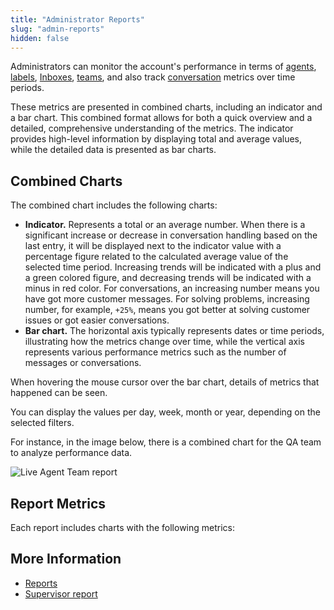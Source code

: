 ```yaml
---
title: "Administrator Reports"
slug: "admin-reports"
hidden: false
---
```



Administrators can monitor the account's performance in terms of [agents](/live-agent/reports/admin/agents),
[labels](/live-agent/reports/admin/labels), [Inboxes](/live-agent/reports/admin/inboxes), [teams](/live-agent/reports/admin/teams),
and also track [conversation](/live-agent/reports/admin/conversations) metrics over time periods.

These metrics are presented in combined charts, including an indicator and a bar chart. This combined format allows for both a quick overview and a detailed, comprehensive understanding of the metrics. The indicator provides high-level information by displaying total and average values, while the detailed data is presented as bar charts.

## Combined Charts

The combined chart includes the following charts:

- **Indicator.** Represents a total or an average number. When there is a significant increase or decrease in conversation handling based on the last entry, it will be displayed next to the indicator value with a percentage figure related to the calculated average value of the selected time period. Increasing trends will be indicated with a plus and a green colored figure, and decreasing trends will be indicated with a minus in red color. For conversations, an increasing number means you have got more customer messages. For solving problems, increasing number, for example, `+25%`, means you got better at solving customer issues or got easier conversations.
- **Bar chart.** The horizontal axis typically represents dates or time periods, illustrating how the metrics change over time, while the vertical axis represents various performance metrics such as the number of messages or conversations.

When hovering the mouse cursor over the bar chart, details of metrics that happened can be seen.

You can display the values per day, week, month or year, depending on the selected filters.

For instance, in the image below, there is a combined chart for the QA team to analyze performance data.

<Frame>
<img src="/_assets/live-agent/LA_Team_report.png" style={{ width: 'auto' }} alt="Live Agent Team report" />
</Frame>

## Report Metrics

Each report includes charts with the following metrics:

<LiveAgentReports/>

## More Information

- [Reports](/live-agent/reports/overview)
- [Supervisor report](/live-agent/reports/supervisor-overview)





